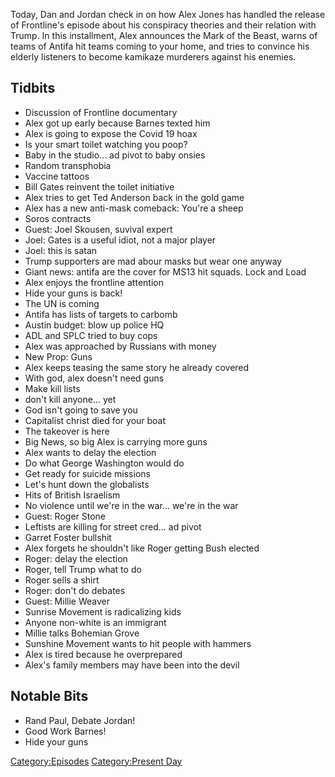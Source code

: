 {{Episode
    | title             = July 28-30, 2020
    | caption           = [https://knowledgefight.libsyn.com/462-july-28-30-2020 Listen to this episode on Libsyn]
    | episodeNumber     = 463
    | length            = 02:46:52
    | airDate           = July 31, 2020
    | coverageStartDate = July 28, 2020
    | coverageEndDate   = July 30, 2020
    | episodeType       = [[:Category:Present Day|Present Day]]
    | appearance        = [[Robert Barnes]], [[Ted Anderson]], [[Joel Skousen]], [[George Soros]], [[Bill Gates]], [[Roger Stone]], [[Garrett Foster]], [[Millie Weaver]]
    | previousEpisode   = [[462: July 26, 2020]]
    | nextEpisode       = [[464: July 31-August 1, 2020]]
}}

{{Stub}}

Today, Dan and Jordan check in on how Alex Jones has handled the release of Frontline's episode about his conspiracy theories and their relation with Trump. In this installment, Alex announces the Mark of the Beast, warns of teams of Antifa hit teams coming to your home, and tries to convince his elderly listeners to become kamikaze murderers against his enemies.

==Tidbits==

*Discussion of Frontline documentary
*Alex got up early because Barnes texted him
*Alex is going to expose the Covid 19 hoax
*Is your smart toilet watching you poop?
*Baby in the studio... ad pivot to baby onsies
*Random transphobia
*Vaccine tattoos
*Bill Gates reinvent the toilet initiative
*Alex tries to get Ted Anderson back in the gold game
*Alex has a new anti-mask comeback: You're a sheep
*Soros contracts
*Guest: Joel Skousen, suvival expert
*Joel: Gates is a useful idiot, not a major player
*Joel: this is satan
*Trump supporters are mad abour masks but wear one anyway
*Giant news: antifa are the cover for MS13 hit squads. Lock and Load
*Alex enjoys the frontline attention
*Hide your guns is back!
*The UN is coming
*Antifa has lists of targets to carbomb
*Austin budget: blow up police HQ
*ADL and SPLC tried to buy cops
*Alex was approached by Russians with money
*New Prop: Guns
*Alex keeps teasing the same story he already covered
*With god, alex doesn't need guns
*Make kill lists
*don't kill anyone... yet
*God isn't going to save you
*Capitalist christ died for your boat
*The takeover is here
*Big News, so big Alex is carrying more guns
*Alex wants to delay the election
*Do what George Washington would do
*Get ready for suicide missions
*Let's hunt down the globalists
*Hits of British Israelism
*No violence until we're in the war... we're in the war
*Guest: Roger Stone
*Leftists are killing for street cred... ad pivot
*Garret Foster bullshit
*Alex forgets he shouldn't like Roger getting Bush elected
*Roger: delay the election
*Roger, tell Trump what to do
*Roger sells a shirt
*Roger: don't do debates
*Guest: Millie Weaver
*Sunrise Movement is radicalizing kids
*Anyone non-white is an immigrant
*Millie talks Bohemian Grove
*Sunshine Movement wants to hit people with hammers
*Alex is tired because he overprepared
*Alex's family members may have been into the devil

==Notable Bits==

*Rand Paul, Debate Jordan!
*Good Work Barnes!
*Hide your guns

[[Category:Episodes]]
[[Category:Present Day]]